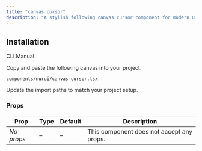 ```yaml
---
title: "canvas cursor"
description: "A stylish following canvas cursor component for modern UIs, built with accessibility and animation in mind."
---
```


<ComponentPreview componentName="canvasCursor" />

## Installation

<Tabs defaultValue="cli">

<TabsList>
  <TabsTrigger value="cli">CLI</TabsTrigger>
  <TabsTrigger value="manual">Manual</TabsTrigger>
</TabsList>

<TabsContent value="cli">
  <Cli />
</TabsContent>

<TabsContent value="manual">

<Steps>

<Step>Copy and paste the following canvas into your project.</Step>

`components/nurui/canvas-cursor.tsx`

<canvasBlock componentName="canvasCursor" fileName="canvas-cursor" />

<Step>Update the import paths to match your project setup.</Step>
   
</Steps>

</TabsContent>

</Tabs>

### Props

| Prop       | Type | Default | Description                               |
| ---------- | ---- | ------- | ----------------------------------------- |
| *No props* | –    | –       | This component does not accept any props. |
